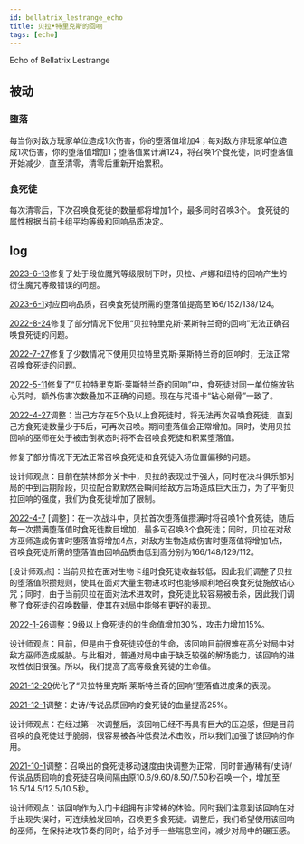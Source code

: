 ```yaml
---
id: bellatrix_lestrange_echo
title: 贝拉•特里克斯的回响
tags: [echo]
---
```


Echo of Bellatrix Lestrange

<!--truncate-->

## 被动

### 堕落

每当你对敌方玩家单位造成1次伤害，你的堕落值增加4；每对敌方非玩家单位造成1次伤害，你的堕落值增加1；堕落值累计满124，将召唤1个食死徒，同时堕落值开始减少，直至清零，清零后重新开始累积。

### 食死徒

每次清零后，下次召唤食死徒的数量都将增加1个，最多同时召唤3个。
食死徒的属性根据当前卡组平均等级和回响品质决定。



## log

[2023-6-13](/blog/230613-update-annc#fix)修复了处于段位魔咒等级限制下时，贝拉、卢娜和纽特的回响产生的衍生魔咒等级错误的问题。

[2023-6-1](/blog/230601-update-annc#adjustment)对应回响品质，召唤食死徒所需的堕落值提高至166/152/138/124。

[2022-8-24](/blog/220824-update-annc#fix)修复了部分情况下使用“贝拉特里克斯·莱斯特兰奇的回响”无法正确召唤食死徒的问题。

[2022-7-27](/blog/220827-update-annc#fix)修复了少数情况下使用贝拉特里克斯·莱斯特兰奇的回响时，无法正常召唤食死徒的问题。

[2022-5-11](/blog/220511-update-annc#fix)修复了“贝拉特里克斯·莱斯特兰奇的回响”中，食死徒对同一单位施放钻心咒时，额外伤害次数叠加不正确的问题。现在与咒语卡“钻心剜骨”一致了。

[2022-4-27](/blog/220427-update-annc#adjustment)调整：当己方存在5个及以上食死徒时，将无法再次召唤食死徒，直到己方食死徒数量少于5后，可再次召唤。期间堕落值会正常增加。同时，使用贝拉回响的巫师在处于被击倒状态时将不会召唤食死徒和积累堕落值。

修复了部分情况下无法正常召唤食死徒和食死徒入场位置偏移的问题。

设计师观点：目前在禁林部分关卡中，贝拉的表现过于强大，同时在决斗俱乐部对局的中到后期阶段，贝拉配合默默然会瞬间给敌方后场造成巨大压力，为了平衡贝拉回响的强度，我们为食死徒增加了限制。

[2022-4-7](/blog/220407-update-annc#adjustment)
[调整]：在一次战斗中，贝拉首次堕落值攒满时将召唤1个食死徒，随后每一次攒满堕落值时食死徒数目增加，最多可召唤3个食死徒；同时，贝拉在对敌方巫师造成伤害时堕落值将增加4点，对敌方生物造成伤害时堕落值将增加1点，召唤食死徒所需的堕落值由回响品质由低到高分别为166/148/129/112。

[设计师观点]：当前贝拉在面对生物卡组时食死徒收益较低，因此我们调整了贝拉的堕落值积攒规则，使其在面对大量生物进攻时也能够顺利地召唤食死徒施放钻心咒；同时，由于当前贝拉在面对法术进攻时，食死徒比较容易被击杀，因此我们调整了食死徒的召唤数量，使其在对局中能够有更好的表现。

[2022-1-26](/blog/220126-update-annc#adjustment)调整：9级以上食死徒的的生命值增加30%，攻击力增加15%。

设计师观点：目前，但是由于食死徒较低的生命，该回响目前很难在高分对局中对敌方巫师造成威胁。与此相对，普通对局中由于缺乏较强的解场能力，该回响的进攻性依旧很强。所以，我们提高了高等级食死徒的生命值。

[2021-12-29](/blog/211229-update-annc#optimization)优化了“贝拉特里克斯·莱斯特兰奇的回响”堕落值进度条的表现。

[2021-12-1](/blog/211201-update-annc#echo_adjustment)调整：史诗/传说品质回响的食死徒的血量提高25%。

设计师观点：在经过第一次调整后，该回响已经不再具有巨大的压迫感，但是目前召唤的食死徒过于脆弱，很容易被各种低费法术击败，所以我们加强了该回响的作用。

[2021-10-1](/blog/211001-update-annc#adjustment)调整：召唤出的食死徒移动速度由快调整为正常，同时普通/稀有/史诗/传说品质回响的食死徒召唤间隔由原10.6/9.60/8.50/7.50秒召唤一个，增加至16.5/14.5/12.5/10.5秒。

设计师观点：该回响作为入门卡组拥有非常棒的体验。同时我们注意到该回响在对手出现失误时，可连续触发回响，召唤更多食死徒。调整后，我们希望使用该回响的巫师，在保持进攻节奏的同时，给予对手一些喘息空间，减少对局中的碾压感。


